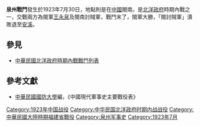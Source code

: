 {{vfd|瘠薄|date=2022/06/27}}
{{Infobox Military Conflict|
campaign=|
image=|
caption=|
conflict=泉州戰鬥|
date=1923年7月30日|
place=[[中國|中國]]閩南|
result=閩討賊軍潰敗退至安溪|
combatant1=閩軍|
combatant2=閩南討賊軍| 
commander1=[[王永泉|王永泉]]|
commander2=[[何成濬|何成濬]] |
strength1=|
strength2=|
casualties1=|
casualties2=|
}}
'''泉州戰鬥'''發生於1923年7月30日，地點則是在[[中國|中國]]閩南。是[[北洋政府|北洋政府]]時期內戰之一，交戰兩方為閩軍[[王永泉|王永泉]]及閩南討賊軍，戰鬥末了，閩軍大勝，「閩討賊軍」潰敗退至[[安溪|安溪]]。
==參見==
*[[中華民國北洋政府時期內戰戰鬥列表|中華民國北洋政府時期內戰戰鬥列表]]
==參考文獻==
*[[中華民國|中華民國]][[國防大學_(臺灣)|國防大學]]編，《中國現代軍事史主要戰役表》

[[Category:1923年中国战役|Category:1923年中国战役]]
[[Category:中华民国北洋政府时期内战战役|Category:中华民国北洋政府时期内战战役]]
[[Category:中華民國大陸時期福建省戰役|Category:中華民國大陸時期福建省戰役]]
[[Category:泉州军事史|Category:泉州军事史]]
[[Category:1923年7月|Category:1923年7月]]